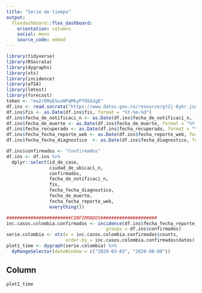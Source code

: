 ---
title: "Serie de tiempo"
output: 
  flexdashboard::flex_dashboard:
    orientation: columns
    social: menu
    source_code: embed
---
```{r setup, include=FALSE}
library(tidyverse)
library(RSocrata)
library(dygraphs)
library(xts)
library(incidence)
library(aTSA)
library(lmtest)
library(forecast)
token <- "ew2rEMuESuzWPqMkyPfOSGJgE"
df.ins <- read.socrata("https://www.datos.gov.co/resource/gt2j-8ykr.json", app_token = token)
df.ins$fis <- as.Date(df.ins$fis, format = "%Y-%m-%d")
df.ins$fecha_de_notificaci_n <- as.Date(df.ins$fecha_de_notificaci_n, format = "%Y-%m-%d")
df.ins$fecha_de_muerte <- as.Date(df.ins$fecha_de_muerte, format = "%Y-%m-%d")
df.ins$fecha_recuperado <- as.Date(df.ins$fecha_recuperado, format = "%Y-%m-%d")
df.ins$fecha_fecha_reporte_web <- as.Date(df.ins$fecha_reporte_web, format = "%Y-%m-%d")
df.ins$fecha_fecha_diagnostico  <- as.Date(df.ins$fecha_diagnostico, format = "%Y-%m-%d")

df.ins$confirmados <- "Confirmados"
df.ins <- df.ins %>%
  dplyr::select(id_de_caso,
                ciudad_de_ubicaci_n,
                confirmados,
                fecha_de_notificaci_n,
                fis,
                fecha_fecha_diagnostico,
                fecha_de_muerte,
                fecha_fecha_reporte_web,
                everything())

########################CONFIRMADOS#####################
inc.casos.colombia.confirmados <- incidence(df.ins$fecha_fecha_reporte_web,
                                     groups = df.ins$confirmados)
serie.colombia <- xts(x = inc.casos.colombia.confirmados$counts,
                      order.by = inc.casos.colombia.confirmados$dates)
plot1_time <- dygraph(serie.colombia) %>% 
  dyRangeSelector(dateWindow = c("2020-03-03", "2020-08-08")) 

```

Column {data-width=450} 
-----------------------------------------------------------------------
```{r}
 

plot1_time

```